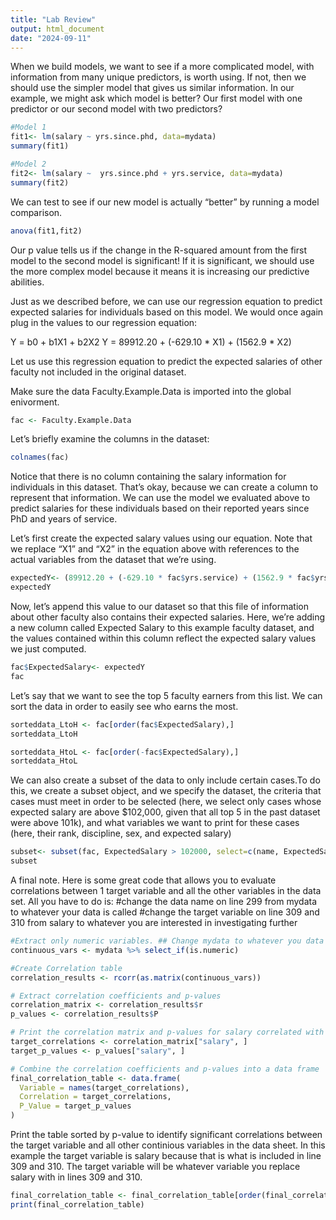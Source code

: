 ```yaml
---
title: "Lab Review"
output: html_document
date: "2024-09-11"
---
```

When we build models, we want to see if a more complicated model, with information from many unique predictors, is worth using. If not, then we should use the simpler model that gives us similar information. In our example, we might ask which model is better? Our first model with one predictor or our second model with two predictors? 
```r
#Model 1
fit1<- lm(salary ~ yrs.since.phd, data=mydata)
summary(fit1)
```

```r
#Model 2
fit2<- lm(salary ~  yrs.since.phd + yrs.service, data=mydata)
summary(fit2)
```

We can test to see if our new model is actually "better" by running a model comparison.
```r
anova(fit1,fit2)
```
Our p value tells us if the change in the R-squared amount from the first model to the second model is significant! If it is significant, we should use the more complex model because it means it is increasing our predictive abilities. 

Just as we described before, we can use our regression equation to predict expected salaries for individuals based on this model. We would once again plug in the values to our regression equation:

Y = b0 + b1X1 + b2X2
Y = 89912.20 + (-629.10 * X1) + (1562.9 * X2)


Let us use this regression equation to predict the expected salaries of other faculty not included in the original dataset.

Make sure the data Faculty.Example.Data is imported into the global enivorment. 
```r
fac <- Faculty.Example.Data
```

Let's briefly examine the columns in the dataset:
```r
colnames(fac)
```
Notice that there is no column containing the salary information for individuals in this dataset. That's okay, because we can create a column to represent that information. We can use the model we evaluated above to predict salaries for these individuals based on their reported years since PhD and years of service.

Let's first create the expected salary values using our equation. Note that we replace "X1" and "X2" in the equation above with references to the actual variables from the dataset that we're using.
```r
expectedY<- (89912.20 + (-629.10 * fac$yrs.service) + (1562.9 * fac$yrs.since.phd))
expectedY
```
Now, let's append this value to our dataset so that this file of information about other faculty also contains their expected salaries. Here, we're adding a new column called Expected Salary to this example faculty dataset, and the values contained within this column reflect the expected salary values we just computed.

```r
fac$ExpectedSalary<- expectedY
fac
```

Let's say that we want to see the top 5 faculty earners from this list. We can sort the data in order to easily see who earns the most.
```r
sorteddata_LtoH <- fac[order(fac$ExpectedSalary),]
sorteddata_LtoH

sorteddata_HtoL <- fac[order(-fac$ExpectedSalary),]
sorteddata_HtoL
```

We can also create a subset of the data to only include certain cases.To do this, we create a subset object, and we specify the dataset, the criteria that cases must meet in order to be selected (here, we select only cases whose expected salary are above $102,000, given that all top 5 in the past dataset were above 101k), and what variables we want to print for these cases (here, their rank, discipline, sex, and expected salary)
```r
subset<- subset(fac, ExpectedSalary > 102000, select=c(name, ExpectedSalary))
subset
```


A final note. Here is some great code that allows you to evaluate correlations between 1 target variable and all the other variables in the data set. All you have to do is:
#change the data name on line 299 from mydata to whatever your data is called
#change the target variable on line 309 and 310 from salary to whatever you are interested in investigating further
```r
#Extract only numeric variables. ## Change mydata to whatever you data is called here
continuous_vars <- mydata %>% select_if(is.numeric)

#Create Correlation table 
correlation_results <- rcorr(as.matrix(continuous_vars))

# Extract correlation coefficients and p-values
correlation_matrix <- correlation_results$r
p_values <- correlation_results$P

# Print the correlation matrix and p-values for salary correlated with every other variable ## In this example, salary is the target variable. ##Change salary to the any variable in your data that you want to investigate further
target_correlations <- correlation_matrix["salary", ]
target_p_values <- p_values["salary", ]

# Combine the correlation coefficients and p-values into a data frame
final_correlation_table <- data.frame(
  Variable = names(target_correlations),
  Correlation = target_correlations,
  P_Value = target_p_values
)
```

Print the table sorted by p-value to identify significant correlations between the target variable and all other continious variables in the data sheet. In this example the target variable is salary because that is what is included in line 309 and 310. The target variable will be whatever variable you replace salary with in lines 309 and 310.
```r
final_correlation_table <- final_correlation_table[order(final_correlation_table$P_Value), ]
print(final_correlation_table)
```

